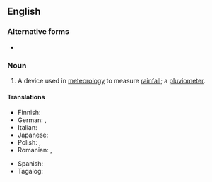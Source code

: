 ==English==

===Alternative forms===
* {{l|en|rain gage}} {{qualifier|USA}}

===Noun===
{{wikipedia}}
{{en-noun}}

# A device used in [[meteorology]] to measure [[rainfall]]; a [[pluviometer]].

====Translations====
{{trans-top|device to measure rainfall}}
* Finnish: {{t+|fi|sademittari}}
* German: {{t+|de|Niederschlagsmesser|n}}, {{t+|de|Regenmesser|n}}
* Italian: {{t+|it|pluviometro|m}}
* Japanese: {{t+|ja|雨量計|tr=うりょうけい, uryōkei|sc=Jpan}}
* Polish: {{t+|pl|deszczomierz|m}}, {{t|pl|pluwiometr|m}}
* Romanian: {{t+|ro|pluviometru}}, {{t+|ro|udometru}}
{{trans-mid}}
* Spanish: {{t+|es|pluviómetro|m}}
* Tagalog: {{t|tl|ulansukod}}
{{trans-bottom}}
